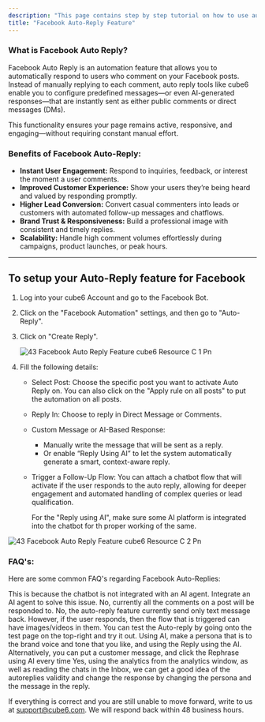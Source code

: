 ```yaml
---
description: "This page contains step by step tutorial on how to use auto reply to FB feature"
title: "Facebook Auto-Reply Feature"
---
```


### **What is Facebook Auto Reply?**

Facebook Auto Reply is an automation feature that allows you to automatically respond to users who comment on your Facebook posts. Instead of manually replying to each comment, auto reply tools like cube6 enable you to configure predefined messages—or even AI-generated responses—that are instantly sent as either public comments or direct messages (DMs).

This functionality ensures your page remains active, responsive, and engaging—without requiring constant manual effort.

### **Benefits of Facebook Auto-Reply:**

- **Instant User Engagement:** Respond to inquiries, feedback, or interest the moment a user comments.
- **Improved Customer Experience:** Show your users they’re being heard and valued by responding promptly.
- **Higher Lead Conversion:** Convert casual commenters into leads or customers with automated follow-up messages and chatflows.
- **Brand Trust & Responsiveness:** Build a professional image with consistent and timely replies.
- **Scalability:** Handle high comment volumes effortlessly during campaigns, product launches, or peak hours.

---

## **To setup your Auto-Reply feature for Facebook**

1. Log into your cube6 Account and go to the Facebook Bot.
2. Click on the "Facebook Automation" settings, and then go to "Auto-Reply".
3. Click on "Create Reply".

   ![43 Facebook Auto Reply Feature cube6 Resource C 1 Pn](/images/how-cube6-works/facebook-autoreply-feature/43.facebook_auto-reply_feature__cube6_resource_c-1.png)
4. Fill the following details:
   - Select Post: Choose the specific post you want to activate Auto Reply on. You can also click on the "Apply rule on all posts" to put the automation on all posts.
   - Reply In: Choose to reply in Direct Message or Comments.
   - Custom Message or AI-Based Response:
     - Manually write the message that will be sent as a reply.
     - Or enable “Reply Using AI” to let the system automatically generate a smart, context-aware reply.
   - Trigger a Follow-Up Flow: You can attach a chatbot flow that will activate if the user responds to the auto reply, allowing for deeper engagement and automated handling of complex queries or lead qualification.

     <Info>
       For the "Reply using AI", make sure some AI platform is integrated into the chatbot for th proper working of the same.
     </Info>

![43 Facebook Auto Reply Feature cube6 Resource C 2 Pn](/images/how-cube6-works/facebook-autoreply-feature/43.facebook_auto-reply_feature__cube6_resource_c-2.png)

### **FAQ's:**

Here are some common FAQ's regarding Facebook Auto-Replies:

<AccordionGroup>
  <Accordion title="Why is my Auto-Replying giving same message as the user input back?">
    This is because the chatbot is not integrated with an AI agent. Integrate an AI agent to solve this issue.
  </Accordion>
  <Accordion title="Can I set up an autoreply based on user behavior, such as previous message or action taken in the conversation?">
    No, currently all the comments on a post will be responded to.
  </Accordion>
  <Accordion title="Can the autoreply feature send multimedia (images, videos) along with text responses?">
    No, the auto-reply feature currently send only text message back. However, if the user responds, then the flow that is triggered can have images/videos in them.
  </Accordion>
  <Accordion title="How do I test the accuracy of my autoreplies before making them live?">
    You can test the Auto-reply by going onto the test page on the top-right and try it out.
  </Accordion>
  <Accordion title="How can I ensure my autoreply messages maintain brand voice and tone consistency?">
    Using AI, make a persona that is to the brand voice and tone that you like, and using the Reply using the AI. Alternatively, you can put a customer message, and click the Rephrase using AI every time
  </Accordion>
  <Accordion title="Is it possible to update or modify autoreply responses based on ongoing feedback or performance analytics?">
    Yes, using the analytics from the analytics window, as well as reading the chats in the Inbox, we can get a good idea of the autoreplies validity and change the response by changing the persona and the message in the reply.
  </Accordion>
</AccordionGroup>

If everything is correct and you are still unable to move forward, write to us at  [support@cube6.com](mailto:support@cube6.com). We will respond back within 48 business hours.

### 